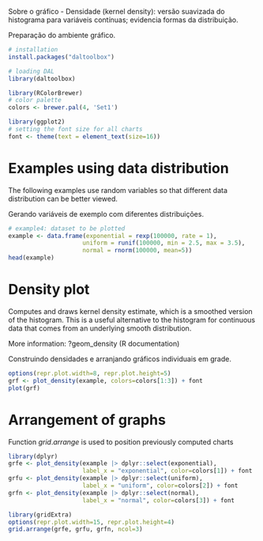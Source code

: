 Sobre o gráfico
- Densidade (kernel density): versão suavizada do histograma para variáveis contínuas; evidencia formas da distribuição.

Preparação do ambiente gráfico.
```r
# installation 
install.packages("daltoolbox")

# loading DAL
library(daltoolbox) 
```

```r
library(RColorBrewer)
# color palette
colors <- brewer.pal(4, 'Set1')

library(ggplot2)
# setting the font size for all charts
font <- theme(text = element_text(size=16))
```

# Examples using data distribution
The following examples use random variables so that different data distribution can be better viewed.

Gerando variáveis de exemplo com diferentes distribuições.
```r
# example4: dataset to be plotted  
example <- data.frame(exponential = rexp(100000, rate = 1), 
                     uniform = runif(100000, min = 2.5, max = 3.5), 
                     normal = rnorm(100000, mean=5))
head(example)
```

# Density plot

Computes and draws kernel density estimate, which is a smoothed version of the histogram. This is a useful alternative to the histogram for continuous data that comes from an underlying smooth distribution.

More information: ?geom_density (R documentation)

Construindo densidades e arranjando gráficos individuais em grade.
```r
options(repr.plot.width=8, repr.plot.height=5)
grf <- plot_density(example, colors=colors[1:3]) + font
plot(grf)
```

# Arrangement of graphs

Function $grid.arrange$ is used to position previously computed charts

```r
library(dplyr)
grfe <- plot_density(example |> dplyr::select(exponential), 
                     label_x = "exponential", color=colors[1]) + font  
grfu <- plot_density(example |> dplyr::select(uniform), 
                     label_x = "uniform", color=colors[2]) + font  
grfn <- plot_density(example |> dplyr::select(normal), 
                     label_x = "normal", color=colors[3]) + font 
```

```r
library(gridExtra)  
options(repr.plot.width=15, repr.plot.height=4)
grid.arrange(grfe, grfu, grfn, ncol=3)
```

